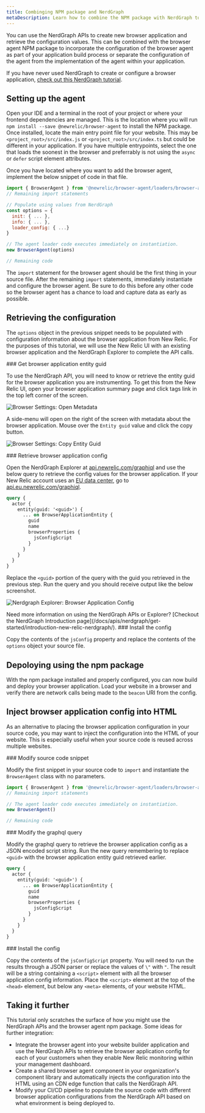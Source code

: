 ```yaml
---
title: Combinging NPM package and NerdGraph
metaDescription: Learn how to combine the NPM package with NerdGraph to instrument multiple applications using APIs.
---
```



You can use the NerdGraph APIs to create new browser application and retrieve the configuration values. This can be combined with the browser agent NPM package to incorporate the configuration of the browser agent as part of your application build process or separate the configuration of the agent from the implementation of the agent within your application.

If you have never used NerdGraph to create or configure a browser application, [check out this NerdGraph tutorial](/docs/apis/nerdgraph/examples/browser-monitoring-config-nerdgraph#create-browser).

## Setting up the agent

Open your IDE and a terminal in the root of your project or where your frontend dependencies are managed. This is the location where you will run `npm install --save @newrelic/browser-agent` to install the NPM package. Once installed, locate the main entry point file for your website. This may be `<project_root>/src/index.js` or `<project_root>/src/index.ts` but could be different in your application. If you have multiple entrypoints, select the one that loads the soonest in the browser and preferrably is not using the `async` or `defer` script element attributes.

Once you have located where you want to add the browser agent, implement the below snippet of code in that file.

```javascript
import { BrowserAgent } from '@newrelic/browser-agent/loaders/browser-agent'
// Remaining import statements

// Populate using values from NerdGraph
const options = {
  init: { ... },
  info: { ... },
  loader_config: { ...}
}

// The agent loader code executes immediately on instantiation.
new BrowserAgent(options)

// Remaining code
```

The `import` statement for the browser agent should be the first thing in your source file. After the remaining `import` statements, immediately instantiate and configure the browser agent. Be sure to do this before any other code so the browser agent has a chance to load and capture data as early as possible.

## Retrieving the configuration

The `options` object in the previous snippet needs to be populated with configuration information about the browser application from New Relic. For the purposes of this tutorial, we will use the New Relic UI with an existing browser application and the NerdGraph Explorer to complete the API calls.

<Steps>
<Step>
### Get browser application entity guid

To use the NerdGraph API, you will need to know or retrieve the entity guid for the browser application you are instrumenting. To get this from the New Relic UI, open your browser application summary page and click tags link in the top left corner of the screen.

<img
  title="Browser Settings: Open Metadata"
  alt="Browser Settings: Open Metadata"
  src={openBrowserMetadata}
/>

A side-menu will open on the right of the screen with metadata about the browser application. Mouse over the `Entity guid` value and click the copy button.

<img
  title="Browser Settings: Copy Entity Guid"
  alt="Browser Settings: Copy Entity Guid"
  src={copyBrowserEntityGuid}
/>
</Step>

<Step>
### Retrieve browser application config

Open the NerdGraph Explorer at [api.newrelic.com/graphiql](https://api.newrelic.com/graphiql) and use the below query to retrieve the config values for the browser application. If your New Relic account uses an [EU data center](/docs/using-new-relic/welcome-new-relic/get-started/our-eu-us-region-data-centers), go to [api.eu.newrelic.com/graphiql](https://api.eu.newrelic.com/graphiql).

```graphql
query {
  actor {
    entity(guid: '<guid>') {
      ... on BrowserApplicationEntity {
        guid
        name
        browserProperties {
          jsConfigScript
        }
      }
    }
  }
}
```

Replace the `<guid>` portion of the query with the guid you retrieved in the previous step. Run the query and you should receive output like the below screenshot.

<img
  title="Nerdgraph Explorer: Browser Application Config"
  alt="Nerdgraph Explorer: Browser Application Config"
  src={nerdgraphExplorerBrowserApplicationConfig}
/>

<Callout variant="tip">
Need more information on using the NerdGraph APIs or Explorer? [Checkout the NerdGraph Introduction page](/docs/apis/nerdgraph/get-started/introduction-new-relic-nerdgraph/).
</Callout>

</Step>

<Step>
### Install the config

Copy the contents of the `jsConfig` property and replace the contents of the `options` object your source file.
</Step>
</Steps>

## Depoloying using the npm package

With the npm package installed and properly configured, you can now build and deploy your browser application. Load your website in a browser and verify there are network calls being made to the `beacon` URI from the config.

## Inject browser application config into HTML

As an alternative to placing the browser application configuration in your source code, you may want to inject the configuration into the HTML of your website. This is especially useful when your source code is reused across multiple websites.

<Steps>
<Step>
### Modify source code snippet

Modify the first snippet in your source code to `import` and instantiate the `BrowserAgent` class with no parameters.

```javascript
import { BrowserAgent } from '@newrelic/browser-agent/loaders/browser-agent'
// Remaining import statements

// The agent loader code executes immediately on instantiation.
new BrowserAgent()

// Remaining code
```
</Step>

<Step>
### Modify the graphql query

Modify the graphql query to retrieve the browser application config as a JSON encoded script string. Run the new query remembering to replace `<guid>` with the browser application entity guid retrieved earlier.

```graphql
query {
  actor {
    entity(guid: '<guid>') {
      ... on BrowserApplicationEntity {
        guid
        name
        browserProperties {
          jsConfigScript
        }
      }
    }
  }
}
```
</Step>

<Step>
### Install the config

Copy the contents of the `jsConfigScript` property. You will need to run the results through a JSON parser or replace the values of `\"` with `"`. The result will be a string containing a `<script>` element with all the browser application config information. Place the `<script>` element at the top of the `<head>` element, but below any `<meta>` elements, of your website HTML.
</Step>
</Steps>

## Taking it further

This tutorial only scratches the surface of how you might use the NerdGraph APIs and the browser agent npm package. Some ideas for further integration:

- Integrate the browser agent into your website builder application and use the NerdGraph APIs to retrieve the browser application config for each of your customers when they enable New Relic monitoring within your management dashboard.
- Create a shared browser agent component in your organization's component library and automatically injects the configuration into the HTML using an CDN edge function that calls the NerdGraph API.
- Modify your CI/CD pipeline to populate the source code with different browser application configurations from the NerdGraph API based on what environment is being deployed to.
